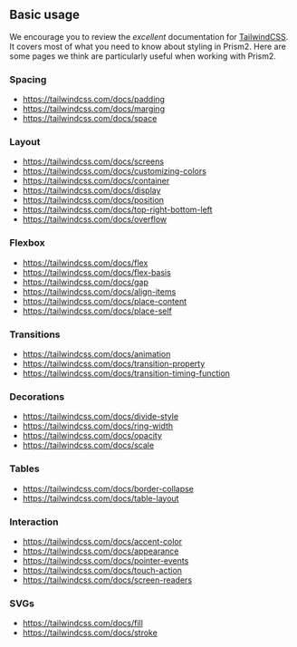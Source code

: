 <Meta title="Layout With Tailwind" description="A component for fixing an element's width to the current breakpoint." />


## Basic usage

We encourage you to review the *excellent* documentation for [TailwindCSS](https://tailwindcss.com). It covers most of what you need to know about styling in Prism2. Here are some pages we think are particularly useful when working with Prism2.

### Spacing

- https://tailwindcss.com/docs/padding
- https://tailwindcss.com/docs/marging
- https://tailwindcss.com/docs/space

### Layout

- https://tailwindcss.com/docs/screens
- https://tailwindcss.com/docs/customizing-colors
- https://tailwindcss.com/docs/container
- https://tailwindcss.com/docs/display
- https://tailwindcss.com/docs/position
- https://tailwindcss.com/docs/top-right-bottom-left
- https://tailwindcss.com/docs/overflow

### Flexbox

- https://tailwindcss.com/docs/flex
- https://tailwindcss.com/docs/flex-basis
- https://tailwindcss.com/docs/gap
- https://tailwindcss.com/docs/align-items
- https://tailwindcss.com/docs/place-content
- https://tailwindcss.com/docs/place-self

### Transitions

- https://tailwindcss.com/docs/animation
- https://tailwindcss.com/docs/transition-property
- https://tailwindcss.com/docs/transition-timing-function

### Decorations

- https://tailwindcss.com/docs/divide-style
- https://tailwindcss.com/docs/ring-width
- https://tailwindcss.com/docs/opacity
- https://tailwindcss.com/docs/scale

### Tables

- https://tailwindcss.com/docs/border-collapse
- https://tailwindcss.com/docs/table-layout

### Interaction

- https://tailwindcss.com/docs/accent-color
- https://tailwindcss.com/docs/appearance
- https://tailwindcss.com/docs/pointer-events
- https://tailwindcss.com/docs/touch-action
- https://tailwindcss.com/docs/screen-readers

### SVGs

- https://tailwindcss.com/docs/fill
- https://tailwindcss.com/docs/stroke

